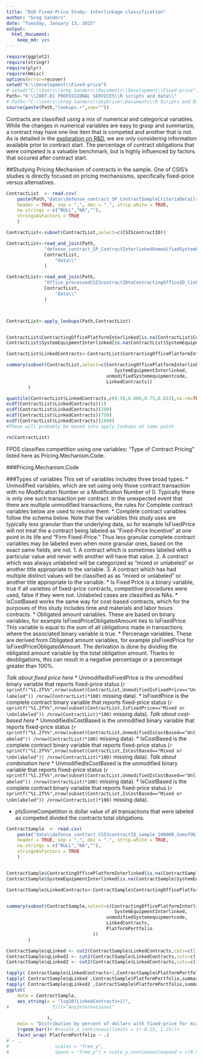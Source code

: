 ```yaml
---
title: "DoD Fixed-Price Study: Interlinkage classification"
author: "Greg Sanders"
date: "Tuesday, January 13, 2015"
output:
  html_document:
    keep_md: yes
---
```


```r
require(ggplot2)
require(stringr)
require(plyr)
require(Hmisc)
options(error=recover)
setwd("K:\\Development\\Fixed-price")
# setwd("C:\\Users\\Greg Sanders\\Documents\\Development\\Fixed-price")
Path<-"K:\\2007-01 PROFESSIONAL SERVICES\\R scripts and data\\"
# Path<-"C:\\Users\\Greg Sanders\\SkyDrive\\Documents\\R Scripts and Data SkyDrive\\"
source(paste(Path,"lookups.r",sep=""))

```

Contracts are classified using a mix of numerical and categorical variables. While the changes in numerical variables are easy to grasp and summarize, a contract may have one line item that is competed and another that is not. As is detailed in the [exploration on R&D](RnD_1to5_exploration.md), we are only considering information available prior to contract start. The percentage of contract obligations that were competed is a valuable benchmark, but is highly influenced by factors that occured after contract start.


##Studying Pricing Mechanism of contracts in the sample.
One of CSIS's studies is directly focused on pricing mechansisms, specifically fixed-price versus alternatives.


```r
ContractList  <- read.csv(
    paste(Path,"data\\defense_contract_SP_ContractSampleCriteriaDetailsCustomer.csv", sep = ""),
    header = TRUE, sep = ",", dec = ".", strip.white = TRUE, 
    na.strings = c("NULL","NA",""),
    stringsAsFactors = TRUE
    )

ContractList<-subset(ContractList,select=c(CSIScontractID))

ContractList<-read_and_join(Path,
              "defense_contract_SP_ContractInterlinkedUnmodifiedSystemEquipmentPlatform.csv",
              ContractList,
                  "data\\"
              )

ContractList<-read_and_join(Path,
              "Office_processedCSIScontractIDtoContractingOfficeID_linked.csv",
              ContractList,
                  "data\\"
              )



ContractList<-apply_lookups(Path,ContractList)


ContractList$ContractingOfficePlatformInterlinked[is.na(ContractList$ContractingOfficePlatformInterlinked)]<-0
ContractList$SystemEquipmentInterlinked[is.na(ContractList$SystemEquipmentInterlinked)]<-0

ContractList$LinkedContracts<-ContractList$ContractingOfficePlatformInterlinked+ContractList$SystemEquipmentInterlinked

summary(subset(ContractList,select=c(ContractingOfficePlatformInterlinked,
                                        SystemEquipmentInterlinked,
                                     unmodifiedSystemequipmentcode,
                                     LinkedContracts))
        )

quantile(ContractList$LinkedContracts,c(0.50,0.666,0.75,0.833),na.rm=TRUE)
ecdf(ContractList$LinkedContracts)(1)
ecdf(ContractList$LinkedContracts)(200)
ecdf(ContractList$LinkedContracts)(750)
ecdf(ContractList$LinkedContracts)(1800)
#These will probably be moved into apply_lookups at some point

rm(ContractList)


```
FPDS classifies competition using one variables: "Type of Contract Pricing" listed here as Pricing.Mechanism.Code.

###Pricing.Mechanism.Code

###Types of variables
This set of variables includes three broad types.
 * Unmodified variables, which are set using only those contract transaction with no Modification Number or a Modification Number of 0. Typically there is only one such transaction per contract. In the unexpected event that there are multiple unmodified transactions, the rules for Complete contract variables below are used to resolve them.
 * Complete contract variables follow the schema below. Note that the variables this study uses are typically less granular than the underlying data, so for example IsFixedPrice will not treat the a contract being labeled as "Fixed-Price Incentive" at one point in its life and "Firm Fixed-Price." Thus less granular complete contract variables may be labeled even when more granular ones, based on the exact same fields, are not.
  1. A contract which is sometimes labeled with a particular value and never with another will have that value.
  2. A contract which was always unlabeled will be categorized as "mixed or unlabeled" or another title appropriate to the variable.
  3. A contract which has had multiple distinct values will be classified as as "mixed or unlabeled" or another title appropriate to the variable.
* Is Fixed Price is a binary variable, true if all varieties of fixed-price contracts,  competitive procedures were used, false if they were not. Unlabeled cases are classified as NAs. 
* IsCostBased works the same way for cost-based contracts, which for the purposes of this study includes time and materials and labor hours contracts.
* Obligated amount variables. These are based on binary variables, for example IsFixedPriceObligatedAmount ties to IsFixedPrice. This variable is equal to the sum of all obligations made in transactions where the associated binary variable is true. 
* Percenage variables. These are derived from Obligated amount variables, for example pIsFixedPrice for IsFixedPriceObligatedAmount. The derivation is done by dividing the obligated amount variable by the total obligation amount. Thanks to deobligations, this can result in a negative percentage or a percentage greater than 100%.

*Talk about fixed price here*
 * UnmodifiedIsFixedPrice is the unmodified binary variable that reports fixed-price status  (`r sprintf("%1.2f%%",nrow(subset(ContractList,UnmodifiedIsFixedPrice=="Unlabeled")) /nrow(ContractList)*100)` missing data).
 * IsFixedPrice is the complete contract binary variable that reports fixed-price status (`r sprintf("%1.2f%%",nrow(subset(ContractList,IsFixedPrice=="Mixed or \nUnlabeled")) /nrow(ContractList)*100)` missing data).
*Talk about cost-based here*
 * UnmodifiedIsCostBased is the unmodified binary variable that reports fixed-price status  (`r sprintf("%1.2f%%",nrow(subset(ContractList,UnmodifiedIsCostBased=="Unlabeled")) /nrow(ContractList)*100)` missing data).
* IsCostBased is the complete contract binary variable that reports fixed-price status (`r sprintf("%1.2f%%",nrow(subset(ContractList,IsCostBased=="Mixed or \nUnlabeled")) /nrow(ContractList)*100)` missing data).
*Talk about combination here*
* UnmodifiedIsCostBased is the unmodified binary variable that reports fixed-price status  (`r sprintf("%1.2f%%",nrow(subset(ContractList,UnmodifiedIsCostBased=="Unlabeled")) /nrow(ContractList)*100)` missing data).
* IsCostBased is the complete contract binary variable that reports fixed-price status (`r sprintf("%1.2f%%",nrow(subset(ContractList,IsCostBased=="Mixed or \nUnlabeled")) /nrow(ContractList)*100)` missing data).



* pIsSomeCompetition is dollar value of all transactions that were labeled as competed divided the contracts total obligations. 

```r
ContractSample  <- read.csv(
    paste("data\\defense_contract_CSIScontractID_sample_100000_SumofObligatedAmount.csv", sep = ""),
    header = TRUE, sep = ",", dec = ".", strip.white = TRUE, 
    na.strings = c("NULL","NA",""),
    stringsAsFactors = TRUE
    )


ContractSample$ContractingOfficePlatformInterlinked[is.na(ContractSample$ContractingOfficePlatformInterlinked)]<-0
ContractSample$SystemEquipmentInterlinked[is.na(ContractSample$SystemEquipmentInterlinked)]<-0

ContractSample$LinkedContracts<-ContractSample$ContractingOfficePlatformInterlinked+ContractSample$SystemEquipmentInterlinked


summary(subset(ContractSample,select=c(ContractingOfficePlatformInterlinked,
                                        SystemEquipmentInterlinked,
                                     unmodifiedSystemequipmentcode,
                                     LinkedContracts,
                                     PlatformPortfolio
                                ))
        )

ContractSample$qLinked <- cut2(ContractSample$LinkedContracts,cuts=c(1,200,1800))
ContractSample$qLinked2 <- cut2(ContractSample$LinkedContracts,cuts=c(1,200,1800))
ContractSample$qLinked2 <- cut2(ContractSample$LinkedContracts,cuts=c(1,750))

tapply( ContractSample$LinkedContracts+1,ContractSample$PlatformPortfolio,summary)
tapply( ContractSample$qLinked ,ContractSample$PlatformPortfolio,summary)
tapply( ContractSample$qLinked2 ,ContractSample$PlatformPortfolio,summary)
ggplot(
    data = ContractSample,
    aes_string(x = "log10(LinkedContracts+1)",
#                fill="AnyInternational"
               
               ),
    main = "Distribution by percent of dollars with fixed-price for mixed and unlabeled contracts."
    )+geom_bar()+ #+scale_x_continuous(limits = c(-0.25, 1.25))+ 
    facet_wrap( PlatformPortfolio ~ .)
# ~ .,
#                 scales = "free_y",
#                 space = "free_y") + scale_y_continuous(expand = c(0,50)) 
    
```
